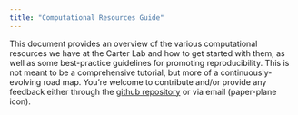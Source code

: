 ```yaml
---
title: "Computational Resources Guide"
---
```


This document provides an overview of the various computational resources we have at the Carter Lab and how to get started with them, as well as some best-practice guidelines for promoting reproducibility. This is not meant to be a comprehensive tutorial, but more of a continuously-evolving road map. You're welcome to contribute and/or provide any feedback either through the [github repository](https://github.com/TheJacksonLaboratory/ResourcesGuide) or via email (paper-plane icon). 